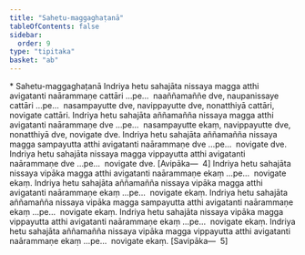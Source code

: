 ```yaml
---
title: "Sahetu-maggaghaṭanā"
tableOfContents: false
sidebar:
  order: 9
type: "tipitaka"
basket: "ab"
---
```



<DynamicBreadcrumb />

<Paragraph type="center">
* Sahetu-maggaghaṭanā
</Paragraph>

<Division number="468">

<Paragraph number="1529">
Indriya hetu sahajāta nissaya magga atthi avigatanti naārammaṇe cattāri …pe…  naaññamaññe dve, naupanissaye cattāri …pe…  nasampayutte dve, navippayutte dve, nonatthiyā cattāri, novigate cattāri.
</Paragraph>

<Paragraph number="1530">
Indriya hetu sahajāta aññamañña nissaya magga atthi avigatanti naārammaṇe dve …pe…  nasampayutte ekaṃ, navippayutte dve, nonatthiyā dve, novigate dve.
</Paragraph>

<Paragraph number="1531">
Indriya hetu sahajāta aññamañña nissaya magga sampayutta atthi avigatanti naārammaṇe dve …pe…  novigate dve.
</Paragraph>

<Paragraph number="1532">
Indriya hetu sahajāta nissaya magga vippayutta atthi avigatanti naārammaṇe dve …pe…  novigate dve. [Avipāka—  4]
</Paragraph>

<Paragraph number="1533">
Indriya hetu sahajāta nissaya vipāka magga atthi avigatanti naārammaṇe ekaṃ …pe…  novigate ekaṃ.
</Paragraph>

<Paragraph number="1534">
Indriya hetu sahajāta aññamañña nissaya vipāka magga atthi avigatanti naārammaṇe ekaṃ …pe…  novigate ekaṃ.
</Paragraph>

<Paragraph number="1535">
Indriya hetu sahajāta aññamañña nissaya vipāka magga sampayutta atthi avigatanti naārammaṇe ekaṃ …pe…  novigate ekaṃ.
</Paragraph>

<Paragraph number="1536">
Indriya hetu sahajāta nissaya vipāka magga vippayutta atthi avigatanti naārammaṇe ekaṃ …pe…  novigate ekaṃ.
</Paragraph>

<Paragraph number="1537">
Indriya hetu sahajāta aññamañña nissaya vipāka magga vippayutta atthi avigatanti naārammaṇe ekaṃ …pe…  novigate ekaṃ. [Savipāka—  5]
</Paragraph>
</Division>